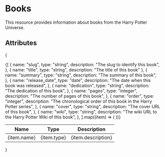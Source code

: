 # Books

This resource provides information about books from the Harry Potter Universe.

## Attributes

{

<table>
  <thead>
    <tr>
      <th>Name</th>
      <th>Type</th>
      <th>Description</th>
    </tr>
  </thead>
  <tbody>
    {[
      {
        name: "slug",
        type: "string",
        description: "The slug to identify this book",
      },
      { name: "title", type: "string", description: "The title of this book" },
      {
        name: "summary",
        type: "string",
        description: "The summary of this book",
      },
      {
        name: "release_date",
        type: "date",
        description: "The date when this book was released",
      },
      {
        name: "dedication",
        type: "string",
        description: "The dedication of this book",
      },
      {
        name: "pages",
        type: "integer",
        description: "The number of pages of this book",
      },
      {
        name: "order",
        type: "integer",
        description:
          "The chronological order of this book in the Harry Potter series",
      },
      {
        name: "cover",
        type: "string",
        description: "The cover URL of this book",
      },
      {
        name: "wiki",
        type: "string",
        description: "The wiki URL to the Harry Potter Wiki of this book",
      },
    ].map((item) => (
      <tr key={item.name}>
        <td>{item.name}</td>
        <td>{item.type}</td>
        <td>{item.description}</td>
      </tr>
    ))}
  </tbody>
</table>
}
